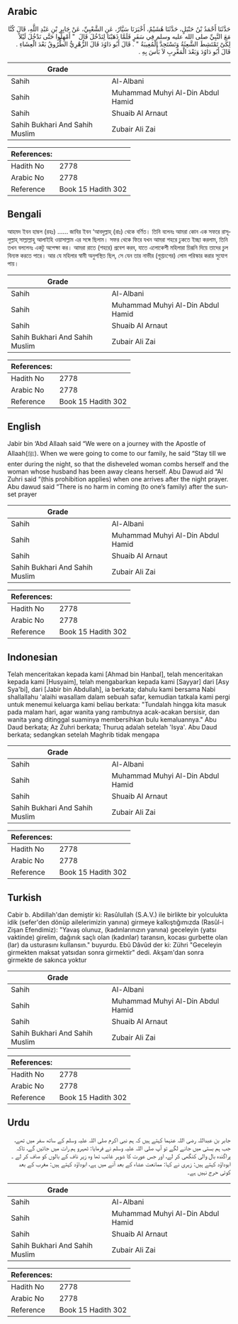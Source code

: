 ## Arabic


<div dir="rtl" lang="ar" style={{fontSize:'larger',backgroundColor:'#f8f9fa',padding:20}}>
حَدَّثَنَا أَحْمَدُ بْنُ حَنْبَلٍ، حَدَّثَنَا هُشَيْمٌ، أَخْبَرَنَا سَيَّارٌ، عَنِ الشَّعْبِيِّ، عَنْ جَابِرِ بْنِ عَبْدِ اللَّهِ، قَالَ كُنَّا مَعَ النَّبِيِّ صلى الله عليه وسلم فِي سَفَرٍ فَلَمَّا ذَهَبْنَا لِنَدْخُلَ قَالَ ‏ "‏ أَمْهِلُوا حَتَّى نَدْخُلَ لَيْلاً لِكَىْ تَمْتَشِطَ الشَّعِثَةُ وَتَسْتَحِدَّ الْمُغِيبَةُ ‏"‏ ‏.‏ قَالَ أَبُو دَاوُدَ قَالَ الزُّهْرِيُّ الطُّرُوقُ بَعْدَ الْعِشَاءِ ‏.‏ قَالَ أَبُو دَاوُدَ وَبَعْدَ الْمَغْرِبِ لاَ بَأْسَ بِهِ ‏.‏
</div>
<div style={{backgroundColor:'#f8f9fa',padding:20, marginBottom: 10}}><table> <thead> <tr> <th>Grade</th> <th></th> </tr> </thead> <tbody> <tr><td>Sahih</td><td>Al-Albani</td></tr><tr><td>Sahih</td><td>Muhammad Muhyi Al-Din Abdul Hamid</td></tr><tr><td>Sahih</td><td>Shuaib Al Arnaut</td></tr><tr><td>Sahih Bukhari And Sahih Muslim</td><td>Zubair Ali Zai</td></tr></tbody></table><table> <thead> <tr> <th>References:</th> <th></th> </tr> </thead> <tbody><tr><td>Hadith No</td><td>2778</td></tr><tr><td>Arabic No</td><td>2778</td></tr><tr><td>Reference</td><td>Book 15 Hadith 302</td></tr></tbody></table></div>

## Bengali


<div dir="ltr" lang="bn" style={{fontSize:'larger',backgroundColor:'#f8f9fa',padding:20}}>
আহমদ ইবন হাম্বল (রহঃ) ...... জাবির ইবন ‘আবদুল্লাহ্ (রাঃ) থেকে বর্ণিত। তিনি বলেনঃ আমরা কোন এক সফরে রাসূলুল্লাহ্ সাল্লাল্লাহু আলাইহি ওয়াসাল্লাম এর সঙ্গে ছিলাম। সফর থেকে ফিরে যখন আমরা শহরে ঢুকতে ইচ্ছা করলাম, তিনি তখন বললেনঃ একটু অপেক্ষা কর। আমরা রাতে (শহরে) প্রবেশ করব, যাতে এলোকেশী মহিলারা চিরূনি দিয়ে তাদের চুল বিন্যস্ত করতে পারে। আর যে মহিলার স্বামী অনুপস্থিত ছিল, সে যেন তার নাভীর (গুপ্তাংগের) লোম পরিস্কার করার সুযোগ পায়।
</div>
<div style={{backgroundColor:'#f8f9fa',padding:20, marginBottom: 10}}><table> <thead> <tr> <th>Grade</th> <th></th> </tr> </thead> <tbody> <tr><td>Sahih</td><td>Al-Albani</td></tr><tr><td>Sahih</td><td>Muhammad Muhyi Al-Din Abdul Hamid</td></tr><tr><td>Sahih</td><td>Shuaib Al Arnaut</td></tr><tr><td>Sahih Bukhari And Sahih Muslim</td><td>Zubair Ali Zai</td></tr></tbody></table><table> <thead> <tr> <th>References:</th> <th></th> </tr> </thead> <tbody><tr><td>Hadith No</td><td>2778</td></tr><tr><td>Arabic No</td><td>2778</td></tr><tr><td>Reference</td><td>Book 15 Hadith 302</td></tr></tbody></table></div>

## English


<div dir="ltr" lang="en" style={{fontSize:'larger',backgroundColor:'#f8f9fa',padding:20}}>
Jabir bin ‘Abd Allaah said “We were on a journey with the Apostle of Allaah(ﷺ). When we were going to come to our family, he said “Stay till we enter during the night, so that the disheveled woman combs herself and the woman whose husband has been away cleans herself. Abu Dawud aid “Al Zuhri said “(this prohibition applies) when one arrives after the night prayer. Abu dawud said “There is no harm in coming (to one’s family) after the sunset prayer
</div>
<div style={{backgroundColor:'#f8f9fa',padding:20, marginBottom: 10}}><table> <thead> <tr> <th>Grade</th> <th></th> </tr> </thead> <tbody> <tr><td>Sahih</td><td>Al-Albani</td></tr><tr><td>Sahih</td><td>Muhammad Muhyi Al-Din Abdul Hamid</td></tr><tr><td>Sahih</td><td>Shuaib Al Arnaut</td></tr><tr><td>Sahih Bukhari And Sahih Muslim</td><td>Zubair Ali Zai</td></tr></tbody></table><table> <thead> <tr> <th>References:</th> <th></th> </tr> </thead> <tbody><tr><td>Hadith No</td><td>2778</td></tr><tr><td>Arabic No</td><td>2778</td></tr><tr><td>Reference</td><td>Book 15 Hadith 302</td></tr></tbody></table></div>

## Indonesian


<div dir="ltr" lang="id" style={{fontSize:'larger',backgroundColor:'#f8f9fa',padding:20}}>
Telah menceritakan kepada kami [Ahmad bin Hanbal], telah menceritakan kepada kami [Husyaim], telah mengabarkan kepada kami [Sayyar] dari [Asy Sya'bi], dari [Jabir bin Abdullah], ia berkata; dahulu kami bersama Nabi shallallahu 'alaihi wasallam dalam sebuah safar, kemudian tatkala kami pergi untuk menemui keluarga kami beliau berkata: "Tundalah hingga kita masuk pada malam hari, agar wanita yang rambutnya acak-acakan bersisir, dan wanita yang ditinggal suaminya membersihkan bulu kemaluannya." Abu Daud berkata; Az Zuhri berkata; Thuruq adalah setelah 'Isya'. Abu Daud berkata; sedangkan setelah Maghrib tidak mengapa
</div>
<div style={{backgroundColor:'#f8f9fa',padding:20, marginBottom: 10}}><table> <thead> <tr> <th>Grade</th> <th></th> </tr> </thead> <tbody> <tr><td>Sahih</td><td>Al-Albani</td></tr><tr><td>Sahih</td><td>Muhammad Muhyi Al-Din Abdul Hamid</td></tr><tr><td>Sahih</td><td>Shuaib Al Arnaut</td></tr><tr><td>Sahih Bukhari And Sahih Muslim</td><td>Zubair Ali Zai</td></tr></tbody></table><table> <thead> <tr> <th>References:</th> <th></th> </tr> </thead> <tbody><tr><td>Hadith No</td><td>2778</td></tr><tr><td>Arabic No</td><td>2778</td></tr><tr><td>Reference</td><td>Book 15 Hadith 302</td></tr></tbody></table></div>

## Turkish


<div dir="ltr" lang="tr" style={{fontSize:'larger',backgroundColor:'#f8f9fa',padding:20}}>
Cabir b. Abdillah'dan demiştir ki: Rasûlullah (S.A.V.) ile birlikte bir yolculukta idik (sefer'den dönüp ailelerimizin yanına) girmeye kalkıştığımızda (Rasûl-i Zişan Efendimiz): "Yavaş olunuz, (kadınlarınızın yanına) geceleyin (yatsı vaktinde) girelim, dağınık saçlı olan (kadınlar) taransın, kocası gurbette olan (lar) da usturasını kullansın." buyurdu. Ebû Dâvûd der ki: Zühri "Geceleyin girmekten maksat yatsıdan sonra girmektir" dedi. Akşam'dan sonra girmekte de sakınca yoktur
</div>
<div style={{backgroundColor:'#f8f9fa',padding:20, marginBottom: 10}}><table> <thead> <tr> <th>Grade</th> <th></th> </tr> </thead> <tbody> <tr><td>Sahih</td><td>Al-Albani</td></tr><tr><td>Sahih</td><td>Muhammad Muhyi Al-Din Abdul Hamid</td></tr><tr><td>Sahih</td><td>Shuaib Al Arnaut</td></tr><tr><td>Sahih Bukhari And Sahih Muslim</td><td>Zubair Ali Zai</td></tr></tbody></table><table> <thead> <tr> <th>References:</th> <th></th> </tr> </thead> <tbody><tr><td>Hadith No</td><td>2778</td></tr><tr><td>Arabic No</td><td>2778</td></tr><tr><td>Reference</td><td>Book 15 Hadith 302</td></tr></tbody></table></div>

## Urdu


<div dir="rtl" lang="ur" style={{fontSize:'larger',backgroundColor:'#f8f9fa',padding:20}}>
جابر بن عبداللہ رضی اللہ عنہما کہتے ہیں کہ ہم نبی اکرم صلی اللہ علیہ وسلم کے ساتھ سفر میں تھے، جب ہم بستی میں جانے لگے تو آپ صلی اللہ علیہ وسلم نے فرمایا: ٹھہرو ہم رات میں جائیں گے، تاکہ پراگندہ بال والی کنگھی کر لے، اور جس عورت کا شوہر غائب تھا وہ زیر ناف کے بالوں کو صاف کر لے ۔ ابوداؤد کہتے ہیں: زہری نے کہا: ممانعت عشاء کے بعد آنے میں ہے، ابوداؤد کہتے ہیں: مغرب کے بعد کوئی حرج نہیں ہے۔
</div>
<div style={{backgroundColor:'#f8f9fa',padding:20, marginBottom: 10}}><table> <thead> <tr> <th>Grade</th> <th></th> </tr> </thead> <tbody> <tr><td>Sahih</td><td>Al-Albani</td></tr><tr><td>Sahih</td><td>Muhammad Muhyi Al-Din Abdul Hamid</td></tr><tr><td>Sahih</td><td>Shuaib Al Arnaut</td></tr><tr><td>Sahih Bukhari And Sahih Muslim</td><td>Zubair Ali Zai</td></tr></tbody></table><table> <thead> <tr> <th>References:</th> <th></th> </tr> </thead> <tbody><tr><td>Hadith No</td><td>2778</td></tr><tr><td>Arabic No</td><td>2778</td></tr><tr><td>Reference</td><td>Book 15 Hadith 302</td></tr></tbody></table></div>